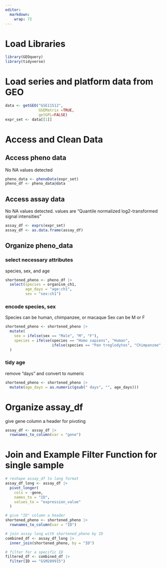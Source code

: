 ```yaml
---
editor: 
  markdown: 
    wrap: 72
---
```


# Load Libraries

```r
library(GEOquery)
library(tidyverse)
```

# Load series and platform data from GEO

```r
data <- getGEO("GSE11512", 
               GSEMatrix =TRUE, 
               getGPL=FALSE)
expr_set <- data[[1]] 
```

# Access and Clean Data

## Access pheno data

No NA values detected

```r
pheno_data <- phenoData(expr_set)
pheno_df <- pheno_data@data
```

## Access assay data

No NA values detected. values are "Quantile normalized log2-transformed
signal intensities"

```r
assay_df <- exprs(expr_set)
assay_df <- as.data.frame(assay_df)
```

## Organize pheno_data

### select necessary attributes

species, sex, and age

```r
shortened_pheno <- pheno_df |>
  select(species = organism_ch1,
         age_days = "age:ch1",
         sex = "sex:ch1")
```

### encode species, sex

Species can be human, chimpanzee, or macaque Sex can be M or F

```r
shortened_pheno <- shortened_pheno |>
  mutate(
    sex = ifelse(sex == "Male", "M", "F"),
    species = ifelse(species == "Homo sapiens", "Human", 
                     ifelse(species == "Pan troglodytes", "Chimpanzee", "Macaque"))
  )
```

### tidy age

remove "days" and convert to numeric

```r
shortened_pheno <- shortened_pheno |>
  mutate(age_days = as.numeric(gsub(" days", "", age_days)))
```

# Organize assay_df

give gene column a header for pivoting

```r
assay_df <- assay_df |>
  rownames_to_column(var = "gene")
```

# Join and Example Filter Function for single sample

```r
# reshape assay_df to long format
assay_df_long <- assay_df |>
  pivot_longer(
    cols = -gene,
    names_to = "ID",
    values_to = "expression_value"
  )

# give "ID" column a header
shortened_pheno <- shortened_pheno |>
  rownames_to_column(var = "ID")

# join assay long with shortened_pheno by ID
combined_df <- assay_df_long |>
  inner_join(shortened_pheno, by = "ID")

# filter for a specific ID
filtered_df <- combined_df |>
  filter(ID == "GSM289915")
```
